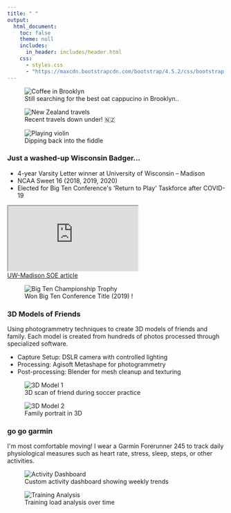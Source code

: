 ```yaml
---
title: " "
output:
  html_document:
    toc: false
    theme: null
    includes:
      in_header: includes/header.html
    css:
      - styles.css
      - "https://maxcdn.bootstrapcdn.com/bootstrap/4.5.2/css/bootstrap.min.css"
---
```


```{=html}
<div class="main-wrapper">
  <div class="content-wrapper">
    <!-- Photo Grid Section -->
    <section class="lab-section">
      <div class="fun-photo-grid">
        <figure class="fun-grid-item">
          <img src="images/selfie-coffee-v2.jpeg" alt="Coffee in Brooklyn">
          <figcaption>Still searching for the best oat cappucino in Brooklyn..</figcaption>
        </figure>
        
        <figure class="fun-grid-item">
          <img src="images/hike-em.jpeg" alt="New Zealand travels">
          <figcaption>Recent travels down under! 🇳🇿</figcaption>
        </figure>
        
        <figure class="fun-grid-item">
          <img src="images/violin.jpeg" alt="Playing violin">
          <figcaption>Dipping back into the fiddle</figcaption>
        </figure>
      </div>
    </section>

    <!-- Athletics Section -->
    <section class="lab-section">
      <div class="two-column-layout">
        <div class="content-column">
          <h3>Just a washed-up Wisconsin Badger...</h3>
          <ul>
            <li>4-year Varsity Letter winner at University of Wisconsin – Madison</li>
            <li>NCAA Sweet 16 (2018, 2019, 2020)</li>
            <li>Elected for Big Ten Conference's 'Return to Play' Taskforce after COVID-19</li>
          </ul>
          
          <div class="video-container">
            <iframe src="https://www.youtube.com/embed/ET7_4_DdUs8" allowfullscreen></iframe>
          </div>
          
          <a href="https://engineering.wisc.edu/news/soccer-standout-douglas-industrious-field-classroom/"
             class="button-link"
             target="_blank">
             UW-Madison SOE article
          </a>
        </div>
        <div class="image-column">
          <div class="sticky-images">
            <figure class="image-item">
              <img src="images/trophy.jpeg" alt="Big Ten Championship Trophy">
              <figcaption class="image-caption">Won Big Ten Conference Title (2019) !</figcaption>
            </figure>
          </div>
        </div>
      </div>
    </section>

    <!-- 3D Models Section -->
    <section class="lab-section">
      <div class="two-column-layout">
        <div class="content-column">
          <h3>3D Models of Friends</h3>
          <p>Using photogrammetry techniques to create 3D models of friends and family. Each model is created from hundreds of photos processed through specialized software.</p>
          
          <ul>
            <li>Capture Setup: DSLR camera with controlled lighting</li>
            <li>Processing: Agisoft Metashape for photogrammetry</li>
            <li>Post-processing: Blender for mesh cleanup and texturing</li>
          </ul>
        </div>
        <div class="image-column">
          <div class="project-gallery">
            <div class="gallery-images" id="models-gallery">
              <figure>
                <img src="/api/placeholder/400/300" alt="3D Model 1">
                <figcaption class="image-caption">3D scan of friend during soccer practice</figcaption>
              </figure>
              <figure>
                <img src="/api/placeholder/400/300" alt="3D Model 2">
                <figcaption class="image-caption">Family portrait in 3D</figcaption>
              </figure>
            </div>
            <div class="gallery-nav" id="models-nav">
              <span class="gallery-dot"></span>
              <span class="gallery-dot"></span>
            </div>
          </div>
        </div>
      </div>
    </section>

    <!-- Health Tracking Section -->
    <section class="lab-section">
      <div class="two-column-layout">
        <div class="content-column">
          <h3>go go garmin</h3>
          <p>I'm most comfortable moving! I wear a Garmin Forerunner 245 to track daily physiological measures such as heart rate, stress, sleep, steps, or other activities.</p>
        </div>
        <div class="image-column">
          <div class="project-gallery">
            <div class="gallery-images" id="health-gallery">
              <figure>
                <img src="/api/placeholder/400/300" alt="Activity Dashboard">
                <figcaption class="image-caption">Custom activity dashboard showing weekly trends</figcaption>
              </figure>
              <figure>
                <img src="/api/placeholder/400/300" alt="Training Analysis">
                <figcaption class="image-caption">Training load analysis over time</figcaption>
              </figure>
            </div>
            <div class="gallery-nav" id="health-nav">
              <span class="gallery-dot"></span>
              <span class="gallery-dot"></span>
            </div>
          </div>
        </div>
      </div>
    </section>
  </div>
</div>

<script type="text/javascript">
document.addEventListener('DOMContentLoaded', () => {
  class ImageGallery {
    constructor(container) {
      this.gallery = container;
      this.figures = this.gallery.querySelectorAll('figure');
      this.nav = this.gallery.nextElementSibling;
      this.dots = this.nav.querySelectorAll('.gallery-dot');
      this.currentIndex = 0;
      
      this.showImage(0);
      this.setupEventListeners();
    }
    
    showImage(index) {
      if (index < 0 || index >= this.figures.length) return;
      
      this.figures.forEach(fig => {
        fig.style.display = 'none';
        fig.classList.remove('active');
      });
      
      this.figures[index].style.display = 'block';
      this.figures[index].classList.add('active');
      
      this.dots.forEach(dot => dot.classList.remove('active'));
      if (this.dots[index]) {
        this.dots[index].classList.add('active');
      }
      
      this.currentIndex = index;
    }
    
    setupEventListeners() {
      this.dots.forEach((dot, index) => {
        dot.addEventListener('click', () => this.showImage(index));
      });
      
      let touchStartX = 0;
      let touchEndX = 0;
      
      this.gallery.addEventListener('touchstart', (e) => {
        touchStartX = e.touches[0].clientX;
      }, { passive: true });
      
      this.gallery.addEventListener('touchend', (e) => {
        touchEndX = e.changedTouches[0].clientX;
        const swipeDistance = touchStartX - touchEndX;
        const swipeThreshold = 50;
        
        if (Math.abs(swipeDistance) > swipeThreshold) {
          if (swipeDistance > 0 && this.currentIndex < this.figures.length - 1) {
            this.showImage(this.currentIndex + 1);
          } else if (swipeDistance < 0 && this.currentIndex > 0) {
            this.showImage(this.currentIndex - 1);
          }
        }
      }, { passive: true });
    }
  }

  const galleries = document.querySelectorAll('.gallery-images');
  galleries.forEach(gallery => {
    new ImageGallery(gallery);
  });
});
</script>
```
